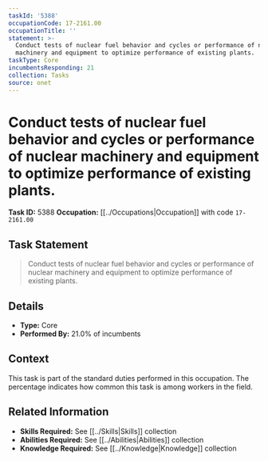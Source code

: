 ```yaml
---
taskId: '5388'
occupationCode: 17-2161.00
occupationTitle: ''
statement: >-
  Conduct tests of nuclear fuel behavior and cycles or performance of nuclear
  machinery and equipment to optimize performance of existing plants.
taskType: Core
incumbentsResponding: 21
collection: Tasks
source: onet
---
```

# Conduct tests of nuclear fuel behavior and cycles or performance of nuclear machinery and equipment to optimize performance of existing plants.

**Task ID:** 5388
**Occupation:** [[../Occupations|Occupation]] with code `17-2161.00`

## Task Statement

> Conduct tests of nuclear fuel behavior and cycles or performance of nuclear machinery and equipment to optimize performance of existing plants.

## Details

- **Type:** Core
- **Performed By:** 21.0% of incumbents

## Context

This task is part of the standard duties performed in this occupation. The percentage indicates how common this task is among workers in the field.

## Related Information

- **Skills Required:** See [[../Skills|Skills]] collection
- **Abilities Required:** See [[../Abilities|Abilities]] collection
- **Knowledge Required:** See [[../Knowledge|Knowledge]] collection
